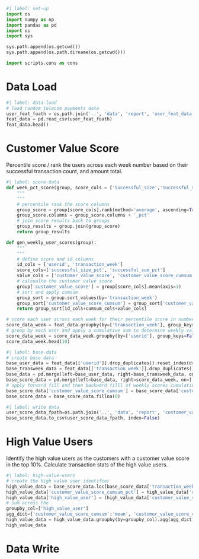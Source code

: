 
```python
#| label: set-up
import os
import numpy as np
import pandas as pd
import os
import sys

sys.path.append(os.getcwd())
sys.path.append(os.path.dirname(os.getcwd()))

import scripts.cons as cons
```

# Data Load

```python
#| label: data-load
# load random telecom payments data
user_feat_foath = os.path.join('..', 'data', 'report', 'user_feat_data.csv')
feat_data = pd.read_csv(user_feat_foath)
feat_data.head()
```

# Customer Value Score

Percentile score / rank the users across each week number based on their successful transaction count, and amount total.

```python
#| label: score-data
def week_pct_score(group, score_cols = ['successful_size','successful_sum']):
    """
    """
    # percentile rank the score columns
    group_score = group[score_cols].rank(method='average', ascending=True, pct=True, axis=0)
    group_score.columns = group_score.columns + '_pct'
    # join score results back to groups
    group_results = group.join(group_score)
    return group_results

def gen_weekly_user_scores(group):
    """
    """
    # define score and id columns
    id_cols = ['userid', 'transaction_week']
    score_cols=['successful_size_pct', 'successful_sum_pct']
    value_cols = ['customer_value_score', 'customer_value_score_cumsum']
    # calcualte the customer value score
    group['customer_value_score'] = group[score_cols].mean(axis=1)
    # sort and apply cumsum
    group_sort = group.sort_values(by='transaction_week')
    group_sort['customer_value_score_cumsum'] = group_sort['customer_value_score'].cumsum()
    return group_sort[id_cols+cumsum_cols+value_cols]

# score each user across each week for their percentile score in number of successfull transactions counts and acounts
score_data_week = feat_data.groupby(by=['transaction_week'], group_keys=False).apply(lambda group: week_pct_score(group))
# group by each user and apply a cumulative sum to determine weekly values scores over time
score_data_week = score_data_week.groupby(by=['userid'], group_keys=False).apply(lambda group: gen_weekly_user_scores(group))
score_data_week.head(10)
```

```python
#| label: base-data
# create base data
base_user_data = feat_data[['userid']].drop_duplicates().reset_index(drop=True).assign(key = 1).sort_values(by='userid')
base_transweek_data = feat_data[['transaction_week']].drop_duplicates().reset_index(drop=True).assign(key = 1).sort_values(by='transaction_week')
base_data = pd.merge(left=base_user_data, right=base_transweek_data, on='key', how='inner').drop(columns=['key'])
base_score_data = pd.merge(left=base_data, right=score_data_week, on=['userid','transaction_week'], how='left')
# apply forward fill and then backward filll of weekly scores cumulative value scores
base_score_data['customer_value_score_cumsum'] = base_score_data['customer_value_score_cumsum'].ffill().bfill()
base_score_data = base_score_data.fillna(0)
```

```python
#| label: write data
user_score_data_fpath=os.path.join('..', 'data', 'report', 'customer_value_score.csv')
base_score_data.to_csv(user_score_data_fpath, index=False)
```

# High Value Users

Identify the high value users as the customers with a customer value score in the top 10%. Calculate transaction stats of the high value users.

```python
#| label: high-value-users
# create the high value user identifier
high_value_data = base_score_data.loc[base_score_data['transaction_week'] == 52, ['userid', 'transaction_week', 'customer_value_score_cumsum']].copy()
high_value_data['customer_value_score_cumsum_pct'] = high_value_data['customer_value_score_cumsum'].rank(method='average', ascending=True, pct=True, axis=0)
high_value_data['high_value_user'] = (high_value_data['customer_value_score_cumsum_pct'] >= 0.9).astype(int)
# sum across the 
groupby_col=['high_value_user']
agg_dict={'customer_value_score_cumsum':'mean', 'customer_value_score_cumsum_pct':'mean'}
high_value_data = high_value_data.groupby(by=groupby_col).agg(agg_dict)
high_value_data
```

# Data Write
